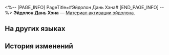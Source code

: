 <%-- [PAGE_INFO]
PageTitle=#Эйдолон Дань Хэна#
[END_PAGE_INFO] --%>
{{Предмет Инфобокс
|id          = 11002
|Изображение = Предмет Эйдолон Дань Хэна.png
|Тип         = Материал активации эйдолона
|Инвентарь   = 
|Редкость    = 4
|Эффект      = 
|Описание    = Материал для повышения уровня Эйдолона Дань Хэна.
}}
'''Эйдолон Дань Хэна''' — [[Материал активации эйдолона]].

==На других языках==
{{На других языках
|en   = Dan Heng's Eidolon
|zhs  = 【丹恒】的星魂
|zht  = 【丹恆】的星魂
|ja   = 「丹恒」の星魂
|ko   = [단항]의 성혼
|es   = Eidolon de Dan Heng
|fr   = Eidolon de Dan&nbsp;Heng
|ru   = Эйдолон Дань Хэна
|th   = Eidolon ของ Dan Heng
|vi   = Tinh Hồn Dan Heng
|de   = Dan Hengs Eidolon
|id   = Dan Heng's Eidolon
|pt   = Eidolon de Dan Heng
}}

==История изменений==
{{История изменений|3.5}}